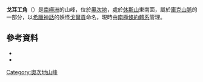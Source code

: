 {{coord|79|33|S|157|30|E|source:GNIS|display=title}}

'''戈耳工角'''（{{lang-en|Gorgons Head}}）是[[南極洲|南極洲]]的山峰，位於[[奧次地|奧次地]]，處於[[休斯山|休斯山]]東南面，屬於[[庫克山脈|庫克山脈]]的一部分，以[[希臘神話|希臘神話]]的妖怪[[戈爾貢|戈爾貢]]命名，現時由[[南極條約體系|南極條約體系]]管理。

==參考資料==
*{{cite gnis | type = antarid | id = 18074| name = Gorgons Head | accessdate = 2012-04-30}}
*{{usgs-gazetteer|id=18074}}

{{DEFAULTSORT:Gorgons Head}}
[[Category:奧次地山峰|Category:奧次地山峰]]


{{OatesLand-geo-stub}}